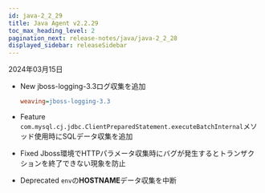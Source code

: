 ```yaml
---
id: java-2_2_29
title: Java Agent v2.2.29
toc_max_heading_level: 2
pagination_next: release-notes/java/java-2_2_28
displayed_sidebar: releaseSidebar
---
```


2024年03月15日

- <Status>New</Status> jboss-logging-3.3ログ収集を追加

  ```ini title='whatap.conf'
  weaving=jboss-logging-3.3
  ```

- <Status>Feature</Status> <code>com.mysql.cj.jdbc.ClientPreparedStatement.executeBatchInternal</code>メソッド使用時にSQLデータ収集を追加

- <Status>Fixed</Status> Jboss環境でHTTPパラメータ収集時にバグが発生するとトランザクションを終了できない現象を防止

- <Status>Deprecated</Status> <code>env</code>の<b>HOSTNAME</b>データ収集を中断
